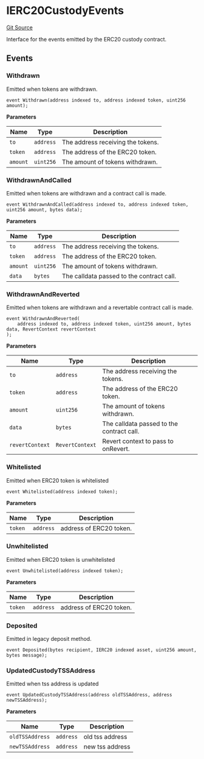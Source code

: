 # IERC20CustodyEvents
[Git Source](https://github.com/zeta-chain/protocol-contracts/blob/main/docs/src/contracts/evm/interfaces/IERC20Custody.sol)

Interface for the events emitted by the ERC20 custody contract.


## Events
### Withdrawn
Emitted when tokens are withdrawn.


```solidity
event Withdrawn(address indexed to, address indexed token, uint256 amount);
```

**Parameters**

|Name|Type|Description|
|----|----|-----------|
|`to`|`address`|The address receiving the tokens.|
|`token`|`address`|The address of the ERC20 token.|
|`amount`|`uint256`|The amount of tokens withdrawn.|

### WithdrawnAndCalled
Emitted when tokens are withdrawn and a contract call is made.


```solidity
event WithdrawnAndCalled(address indexed to, address indexed token, uint256 amount, bytes data);
```

**Parameters**

|Name|Type|Description|
|----|----|-----------|
|`to`|`address`|The address receiving the tokens.|
|`token`|`address`|The address of the ERC20 token.|
|`amount`|`uint256`|The amount of tokens withdrawn.|
|`data`|`bytes`|The calldata passed to the contract call.|

### WithdrawnAndReverted
Emitted when tokens are withdrawn and a revertable contract call is made.


```solidity
event WithdrawnAndReverted(
    address indexed to, address indexed token, uint256 amount, bytes data, RevertContext revertContext
);
```

**Parameters**

|Name|Type|Description|
|----|----|-----------|
|`to`|`address`|The address receiving the tokens.|
|`token`|`address`|The address of the ERC20 token.|
|`amount`|`uint256`|The amount of tokens withdrawn.|
|`data`|`bytes`|The calldata passed to the contract call.|
|`revertContext`|`RevertContext`|Revert context to pass to onRevert.|

### Whitelisted
Emitted when ERC20 token is whitelisted


```solidity
event Whitelisted(address indexed token);
```

**Parameters**

|Name|Type|Description|
|----|----|-----------|
|`token`|`address`|address of ERC20 token.|

### Unwhitelisted
Emitted when ERC20 token is unwhitelisted


```solidity
event Unwhitelisted(address indexed token);
```

**Parameters**

|Name|Type|Description|
|----|----|-----------|
|`token`|`address`|address of ERC20 token.|

### Deposited
Emitted in legacy deposit method.


```solidity
event Deposited(bytes recipient, IERC20 indexed asset, uint256 amount, bytes message);
```

### UpdatedCustodyTSSAddress
Emitted when tss address is updated


```solidity
event UpdatedCustodyTSSAddress(address oldTSSAddress, address newTSSAddress);
```

**Parameters**

|Name|Type|Description|
|----|----|-----------|
|`oldTSSAddress`|`address`|old tss address|
|`newTSSAddress`|`address`|new tss address|

